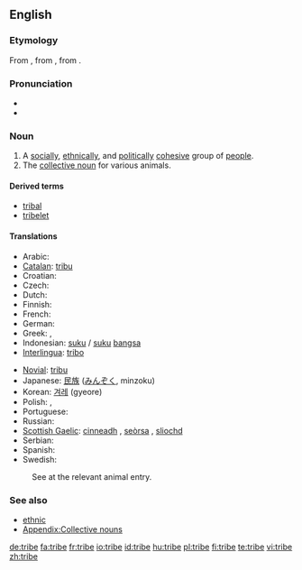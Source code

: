 ==English==

===Etymology===
From {{ME.}}, from {{OF.}} {{term|tribu|lang=fro}}, from {{L.}} {{term|tribus|lang=la}}.

===Pronunciation===
* {{audio|en-us-tribe.ogg|Audio (US)}}
* {{rhymes|aɪb}}

===Noun===
{{en-noun}}

# A [[social]]ly, [[ethnical]]ly, and [[political]]ly [[cohesive]] group of [[people]].
# The [[collective noun]] for various animals.

====Derived terms====
* [[tribal]]
* [[tribelet]]

====Translations====
{{trans-top|group of people}}
* Arabic: {{t-|ar|قبيلة|f|sc=ARchar}}
* [[Catalan]]: [[tribu]] {{f}}
* Croatian: {{t-|hr|pleme|n}}
* Czech: {{t-|cs|kmen|m}}
* Dutch: {{t+|nl|stam|m}}
* Finnish: {{t-|fi|heimo}}
* French: {{t+|fr|tribu|f}}
* German: {{t+|de|Stamm|m}}
* Greek: {{t+|el|φύλο|n|sc=Grek}}, {{t+|el|φυλή|f|sc=Grek}}
* Indonesian: [[suku]] / [[suku]] [[bangsa]]
* [[Interlingua]]: [[tribo]]
{{trans-mid}}
* [[Novial]]: [[tribu]]
* Japanese: [[民族]] ([[みんぞく]], minzoku)
* Korean: [[겨레]] (gyeore)
* Polish: {{t-|pl|plemienny}}, {{t-|pl|szczepowy}}
* Portuguese: {{t-|pt|tribo|f}}
* Russian: {{t+|ru|племя|n|tr=plémja|sc=Cyrl}}
* [[Scottish Gaelic]]: [[cinneadh]] {{m}}, [[seòrsa]] {{m}}, [[sliochd]] {{m}}
* Serbian: {{t-|sr|pleme|n}}
* Spanish: {{t-|es|tribu|f}}
* Swedish: {{t+|sv|stam}}
{{trans-bottom}}

{{trans-top|collective noun}}
: See at the relevant animal entry.
{{trans-bottom}}

===See also===
* [[ethnic]]
* [[Appendix:Collective nouns nouns-T|Appendix:Collective nouns]]

[[de:tribe]]
[[fa:tribe]]
[[fr:tribe]]
[[io:tribe]]
[[id:tribe]]
[[hu:tribe]]
[[pl:tribe]]
[[fi:tribe]]
[[te:tribe]]
[[vi:tribe]]
[[zh:tribe]]